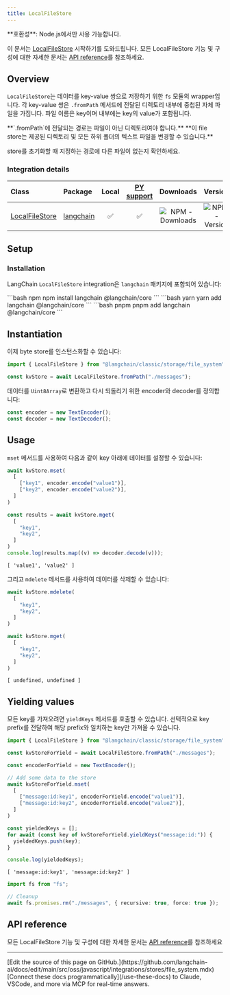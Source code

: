 ```yaml
---
title: LocalFileStore
---
```


<Tip>
**호환성**: Node.js에서만 사용 가능합니다.
</Tip>


이 문서는 [LocalFileStore](/oss/javascript/integrations/stores) 시작하기를 도와드립니다. 모든 LocalFileStore 기능 및 구성에 대한 자세한 문서는 [API reference](https://api.js.langchain.com/classes/langchain.storage_file_system.LocalFileStore.html)를 참조하세요.

## Overview

`LocalFileStore`는 데이터를 key-value 쌍으로 저장하기 위한 `fs` 모듈의 wrapper입니다.
각 key-value 쌍은 `.fromPath` 메서드에 전달된 디렉토리 내부에 중첩된 자체 파일을 가집니다.
파일 이름은 key이며 내부에는 key의 value가 포함됩니다.


<Info>
**`.fromPath`에 전달되는 경로는 파일이 아닌 디렉토리여야 합니다.**
</Info>

<Warning>
**이 file store는 제공된 디렉토리 및 모든 하위 폴더의 텍스트 파일을 변경할 수 있습니다.**

store를 초기화할 때 지정하는 경로에 다른 파일이 없는지 확인하세요.

</Warning>


### Integration details

| Class | Package | Local | [PY support](https://python.langchain.com/docs/integrations/stores/file_system/) | Downloads | Version |
| :--- | :--- | :---: | :---: |  :---: | :---: |
| [LocalFileStore](https://api.js.langchain.com/classes/langchain.storage_file_system.LocalFileStore.html) | [langchain](https://api.js.langchain.com/modules/langchain.storage_file_system.html) | ✅ | ✅ | ![NPM - Downloads](https://img.shields.io/npm/dm/langchain?style=flat-square&label=%20&) | ![NPM - Version](https://img.shields.io/npm/v/langchain?style=flat-square&label=%20&) |

## Setup

### Installation

LangChain `LocalFileStore` integration은 `langchain` 패키지에 포함되어 있습니다:

<CodeGroup>
```bash npm
npm install langchain @langchain/core
```
```bash yarn
yarn add langchain @langchain/core
```
```bash pnpm
pnpm add langchain @langchain/core
```
</CodeGroup>

## Instantiation

이제 byte store를 인스턴스화할 수 있습니다:

```typescript
import { LocalFileStore } from "@langchain/classic/storage/file_system"

const kvStore = await LocalFileStore.fromPath("./messages");
```

데이터를 `Uint8Array`로 변환하고 다시 되돌리기 위한 encoder와 decoder를 정의합니다:

```typescript
const encoder = new TextEncoder();
const decoder = new TextDecoder();
```

## Usage

`mset` 메서드를 사용하여 다음과 같이 key 아래에 데이터를 설정할 수 있습니다:

```typescript
await kvStore.mset(
  [
    ["key1", encoder.encode("value1")],
    ["key2", encoder.encode("value2")],
  ]
)

const results = await kvStore.mget(
  [
    "key1",
    "key2",
  ]
)
console.log(results.map((v) => decoder.decode(v)));
```

```output
[ 'value1', 'value2' ]
```

그리고 `mdelete` 메서드를 사용하여 데이터를 삭제할 수 있습니다:

```typescript
await kvStore.mdelete(
  [
    "key1",
    "key2",
  ]
)

await kvStore.mget(
  [
    "key1",
    "key2",
  ]
)
```

```output
[ undefined, undefined ]
```

## Yielding values

모든 key를 가져오려면 `yieldKeys` 메서드를 호출할 수 있습니다. 선택적으로 key prefix를 전달하여 해당 prefix와 일치하는 key만 가져올 수 있습니다.

```typescript
import { LocalFileStore } from "@langchain/classic/storage/file_system"

const kvStoreForYield = await LocalFileStore.fromPath("./messages");

const encoderForYield = new TextEncoder();

// Add some data to the store
await kvStoreForYield.mset(
  [
    ["message:id:key1", encoderForYield.encode("value1")],
    ["message:id:key2", encoderForYield.encode("value2")],
  ]
)

const yieldedKeys = [];
for await (const key of kvStoreForYield.yieldKeys("message:id:")) {
  yieldedKeys.push(key);
}

console.log(yieldedKeys);
```

```output
[ 'message:id:key1', 'message:id:key2' ]
```

```typescript
import fs from "fs";

// Cleanup
await fs.promises.rm("./messages", { recursive: true, force: true });
```

## API reference

모든 LocalFileStore 기능 및 구성에 대한 자세한 문서는 [API reference](https://api.js.langchain.com/classes/langchain_storage_file_system.LocalFileStore.html)를 참조하세요

---

<Callout icon="pen-to-square" iconType="regular">
    [Edit the source of this page on GitHub.](https://github.com/langchain-ai/docs/edit/main/src/oss/javascript/integrations/stores/file_system.mdx)
</Callout>
<Tip icon="terminal" iconType="regular">
    [Connect these docs programmatically](/use-these-docs) to Claude, VSCode, and more via MCP for    real-time answers.
</Tip>
